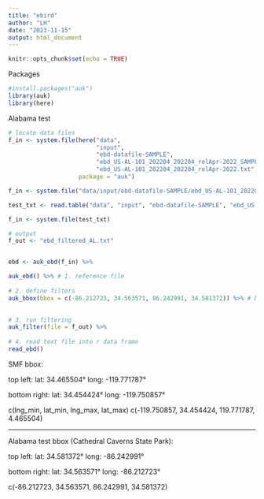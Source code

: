 ```yaml
---
title: "ebird"
author: "LH"
date: "2023-11-15"
output: html_document
---
```


```r
knitr::opts_chunk$set(echo = TRUE)
```

Packages
```r
#install.packages("auk")
library(auk)
library(here)
```

Alabama test
```r
# locate data files
f_in <- system.file(here("data", 
                         "input", 
                         "ebd-datafile-SAMPLE", 
                         "ebd_US-AL-101_202204_202204_relApr-2022_SAMPLE", 
                         "ebd_US-AL-101_202204_202204_relApr-2022.txt"), 
                    package = "auk")

f_in <- system.file("data/input/ebd-datafile-SAMPLE/ebd_US-AL-101_202204_202204_relApr-2022_SAMPLE/ebd_US-AL-101_202204_202204_relApr-2022.txt", package = "auk")

test_txt <- read.table("data", "input", "ebd-datafile-SAMPLE", "ebd_US-AL-101_202204_202204_relApr-2022_SAMPLE", "ebd_US-AL-101_202204_202204_relApr-2022.txt", fill = TRUE)

f_in <- system.file(test_txt)

# output
f_out <- "ebd_filtered_AL.txt"


ebd <- auk_ebd(f_in) %>% 

auk_ebd() %>% # 1. reference file
  
# 2. define filters
auk_bbox(bbox = c(-86.212723, 34.563571, 86.242991, 34.581372)) %>% # bounding box for Alabama

  
# 3. run filtering
auk_filter(file = f_out) %>% 
  
# 4. read text file into r data frame
read_ebd()
```

SMF bbox:

top left:
 lat: 34.465504°
 long: -119.771787°
 
bottom right: 
  lat:  34.454424°
  long: -119.750857°
  
c(lng_min, lat_min, lng_max, lat_max)
c(-119.750857, 34.454424, 119.771787, 4.465504)
  
------------------------------

Alabama test bbox (Cathedral Caverns State Park):

top left:
  lat:  34.581372°
  long: -86.242991°
  
bottom right:
  lat:  34.563571°
  long: -86.212723°
  
c(-86.212723, 34.563571, 86.242991, 34.581372)
  
  
  